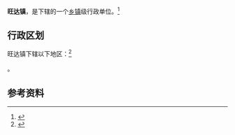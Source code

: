 {{中国乡级行政区|54/21/28/100/000}}

'''旺达镇'''，是{{PRC admin/fullname|54/21/28/100/000|3}}下辖的一个[[乡镇|乡镇]]级行政单位。<ref>{{PRC admin/ref sgc|{{PRC admin/parent|54/21/28/100/000}}}}</ref>

== 行政区划 ==

旺达镇下辖以下地区：<ref>{{PRC admin/ref sgc|54/21/28/100/000}}</ref>

{{PRC admin/children|54/21/28/100/000}}。

== 参考资料 ==

{{reflist}}

{{行政区划小作品}}
{{PRC admin/navcat|54/21/28/100/000}}